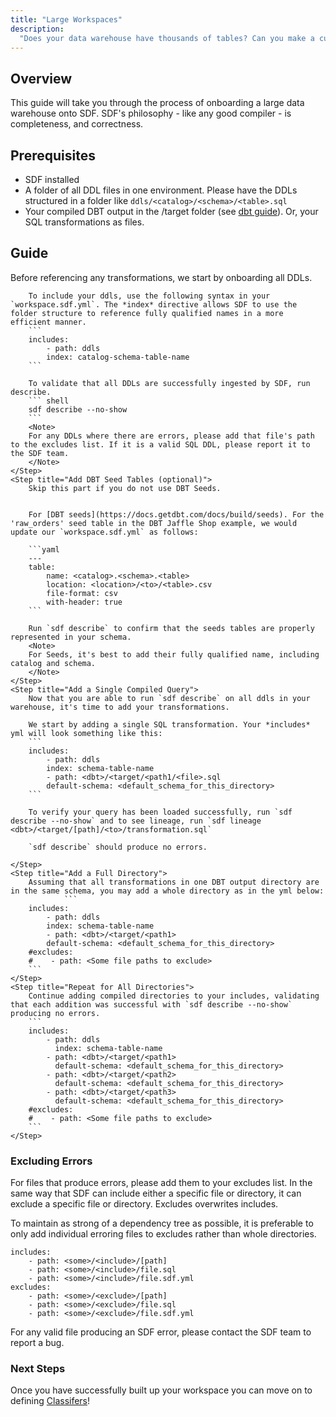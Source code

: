```yaml
---
title: "Large Workspaces"
description:
  "Does your data warehouse have thousands of tables? Can you make a cup of coffee waiting for DBT to compile? If so, this guide is for you!"
---
```


## Overview

This guide will take you through the process of onboarding a large data warehouse onto SDF. SDF's philosophy - like any good compiler - is completeness, and correctness.

## Prerequisites
 - SDF installed
 - A folder of all DDL files in one environment. Please have the DDLs structured in a folder like `ddls/<catalog>/<schema>/<table>.sql`
 - Your compiled DBT output in the /target folder (see [dbt guide](/guide/dbt)). Or, your SQL transformations as files.


## Guide

<Steps>
    <Step title="Successfully Load All DDLs">
		Before referencing any transformations, we start by onboarding all DDLs.

        To include your ddls, use the following syntax in your `workspace.sdf.yml`. The *index* directive allows SDF to use the folder structure to reference fully qualified names in a more efficient manner.
		``` 
		includes:
            - path: ddls
            index: catalog-schema-table-name
		```

        To validate that all DDLs are successfully ingested by SDF, run describe.
        ``` shell
        sdf describe --no-show
        ```
        <Note>
        For any DDLs where there are errors, please add that file's path to the excludes list. If it is a valid SQL DDL, please report it to the SDF team.
		</Note>
    </Step>
	<Step title="Add DBT Seed Tables (optional)">
		Skip this part if you do not use DBT Seeds.


        For [DBT seeds](https://docs.getdbt.com/docs/build/seeds). For the 'raw_orders' seed table in the DBT Jaffle Shop example, we would update our `workspace.sdf.yml` as follows:

		```yaml
        ---
		table:
			name: <catalog>.<schema>.<table>
			location: <location>/<to>/<table>.csv
			file-format: csv
			with-header: true
        ```

        Run `sdf describe` to confirm that the seeds tables are properly represented in your schema.
        <Note>
        For Seeds, it's best to add their fully qualified name, including catalog and schema.
		</Note>
    </Step>
    <Step title="Add a Single Compiled Query">
        Now that you are able to run `sdf describe` on all ddls in your warehouse, it's time to add your transformations.

        We start by adding a single SQL transformation. Your *includes* yml will look something like this:
     	``` 
		includes:
            - path: ddls
            index: schema-table-name
            - path: <dbt>/<target/<path1/<file>.sql 
            default-schema: <default_schema_for_this_directory>
		```   

        To verify your query has been loaded successfully, run `sdf describe --no-show` and to see lineage, run `sdf lineage <dbt>/<target/[path]/<to>/transformation.sql`

        `sdf describe` should produce no errors.

    </Step>
    <Step title="Add a Full Directory">
        Assuming that all transformations in one DBT output directory are in the same schema, you may add a whole directory as in the yml below:
                ``` 
		includes:
            - path: ddls
            index: schema-table-name
            - path: <dbt>/<target/<path1>
            default-schema: <default_schema_for_this_directory>
        #excludes:
        #    - path: <Some file paths to exclude> 
		```
    </Step>
    <Step title="Repeat for All Directories">
        Continue adding compiled directories to your includes, validating that each addition was successful with `sdf describe --no-show` producing no errors.
        ``` 
		includes:
            - path: ddls
              index: schema-table-name
            - path: <dbt>/<target/<path1>
              default-schema: <default_schema_for_this_directory>
            - path: <dbt>/<target/<path2>
              default-schema: <default_schema_for_this_directory>
            - path: <dbt>/<target/<path3>
              default-schema: <default_schema_for_this_directory>
        #excludes:
        #    - path: <Some file paths to exclude> 
		```
    </Step>
</Steps>

### Excluding Errors
For files that produce errors, please add them to your excludes list. In the same way that SDF can include either a specific file or directory, it can exclude a specific file or directory. Excludes overwrites includes.


To maintain as strong of a dependency tree as possible, it is preferable to only add individual erroring files to excludes rather than whole directories.
``` 
includes:
    - path: <some>/<include>/[path]
    - path: <some>/<include>/file.sql
    - path: <some>/<include>/file.sdf.yml
excludes:
    - path: <some>/<exclude>/[path]
    - path: <some>/<exclude>/file.sql
    - path: <some>/<exclude>/file.sdf.yml
```

<Note>
For any valid file producing an SDF error, please contact the SDF team to report a bug.
</Note>


### Next Steps

Once you have successfully built up your workspace you can move on to defining [Classifers](/guide/classifiers)!
